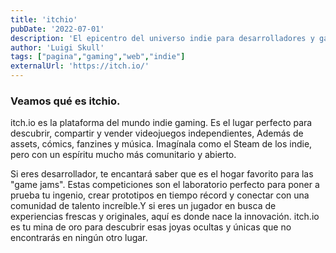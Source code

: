 ```yaml
---
title: 'itchio'
pubDate: '2022-07-01'
description: 'El epicentro del universo indie para desarrolladores y gamers.'
author: 'Luigi Skull'
tags: ["pagina","gaming","web","indie"]
externalUrl: 'https://itch.io/' 
---
```



### Veamos qué es itchio.


itch.io es la plataforma del mundo indie gaming. Es el lugar perfecto para descubrir, compartir y vender videojuegos independientes, Además de assets, cómics, fanzines y música. Imagínala como el Steam de los indie, pero con un espíritu mucho más comunitario y abierto.

Si eres desarrollador, te encantará saber que es el hogar favorito para las "game jams". Estas competiciones son el laboratorio perfecto para poner a prueba tu ingenio, crear prototipos en tiempo récord y conectar con una comunidad de talento increíble.Y si eres un jugador en busca de experiencias frescas y originales, aquí es donde nace la innovación. itch.io es tu mina de oro para descubrir esas joyas ocultas y únicas que no encontrarás en ningún otro lugar.
